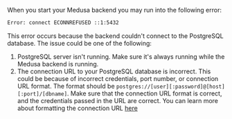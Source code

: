 When you start your Medusa backend you may run into the following error:

```bash
Error: connect ECONNREFUSED ::1:5432
```

This error occurs because the backend couldn't connect to the PostgreSQL database. The issue could be one of the following:

1. PostgreSQL server isn't running. Make sure it's always running while the Medusa backend is running.
2. The connection URL to your PostgreSQL database is incorrect. This could be because of incorrect credentials, port number, or connection URL format. The format should be `postgres://[user][:password]@[host][:port]/[dbname]`. Make sure that the connection URL format is correct, and the credentials passed in the URL are correct. You can learn more about formatting the connection URL [here](/references/medusa-config#postgresql-configurations)
